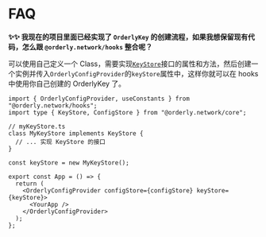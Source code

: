 # FAQ

**✨✨ 我现在的项目里面已经实现了 `OrderlyKey` 的创建流程，如果我想保留现有代码，怎么跟 `@orderly.network/hooks` 整合呢？**

可以使用自己定义一个 Class，需要实现[`KeyStore`](/)接口的属性和方法，然后创建一个实例并传入`OrderlyConfigProvider`的`keyStore`属性中，这样你就可以在 hooks 中使用你自己创建的 OrderlyKey 了。

```tsx
import { OrderlyConfigProvider, useConstants } from "@orderly.network/hooks";
import type { KeyStore, ConfigStore } from "@orderly.network/core";

// myKeyStore.ts
class MyKeyStore implements KeyStore {
  // ... 实现 KeyStore 的接口
}

const keyStore = new MyKeyStore();

export const App = () => {
  return (
    <OrderlyConfigProvider configStore={configStore} keyStore={keyStore}>
      <YourApp />
    </OrderlyConfigProvider>
  );
};
```
